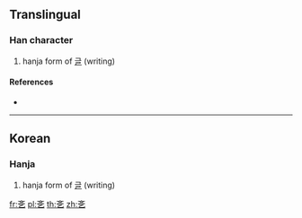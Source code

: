 ==Translingual==

===Han character===
{{Han char|rn=5|rad=乙|as=04|sn=5|four=|canj=YKN|ids=⿱文乙}}

# hanja form of [[글]] (writing)

====References====
* {{Han ref|kx=0084.101|dkj=|dj=|hdz=|uh=340E|ud=13326|bh=|bd=}}

----

==Korean==
{{rfv|Use in the Korean context in general and the "writing" sense.}}

===Hanja===
{{ko-hanja|hangeul=글}}

#  hanja form of [[글]] (writing)

[[fr:㐎]]
[[pl:㐎]]
[[th:㐎]]
[[zh:㐎]]